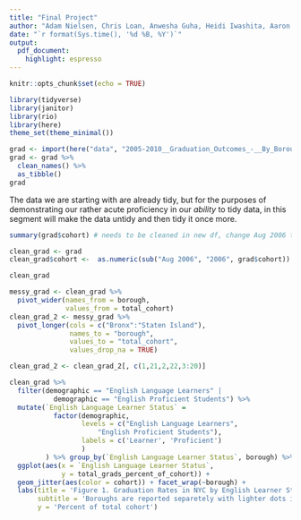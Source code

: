 ```yaml
---
title: "Final Project"
author: "Adam Nielsen, Chris Loan, Anwesha Guha, Heidi Iwashita, Aaron Rothbart"
date: "`r format(Sys.time(), '%d %B, %Y')`"
output: 
  pdf_document:
    highlight: espresso
---
```


```r
knitr::opts_chunk$set(echo = TRUE)
```

```r
library(tidyverse)
library(janitor)
library(rio)
library(here)
theme_set(theme_minimal())
```

```r
grad <- import(here("data", "2005-2010__Graduation_Outcomes_-__By_Borough.csv"))
grad <- grad %>% 
  clean_names() %>% 
  as_tibble()
grad
```
The data we are starting with are already tidy, but for the purposes of demonstrating our rather acute proficiency in our _ability_ to tidy data, in this segment will make the data untidy and then tidy it once more.

```r

summary(grad$cohort) # needs to be cleaned in new df, change Aug 2006 to 2006

clean_grad <- grad
clean_grad$cohort <-  as.numeric(sub("Aug 2006", "2006", grad$cohort))

clean_grad

messy_grad <- clean_grad %>% 
  pivot_wider(names_from = borough,
              values_from = total_cohort)
clean_grad_2 <- messy_grad %>% 
  pivot_longer(cols = c("Bronx":"Staten Island"),
               names_to = "borough",
               values_to = "total_cohort",
               values_drop_na = TRUE)

clean_grad_2 <- clean_grad_2[, c(1,21,2,22,3:20)]
```

```r
clean_grad %>% 
  filter(demographic == "English Language Learners" | 
           demographic == "English Proficient Students") %>% 
  mutate(`English Language Learner Status` = 
           factor(demographic, 
                  levels = c("English Language Learners", 
                      "English Proficient Students"), 
                  labels = c('Learner', 'Proficient')
                  )
         ) %>% group_by(`English Language Learner Status`, borough) %>% 
  ggplot(aes(x = `English Language Learner Status`, 
             y = total_grads_percent_of_cohort)) +
  geom_jitter(aes(color = cohort)) + facet_wrap(~borough) + 
  labs(title = 'Figure 1. Graduation Rates in NYC by English Learner Status',
       subtitle = 'Boroughs are reported separetely with lighter dots indicating more recent years',
       y = 'Percent of total cohort')
```

